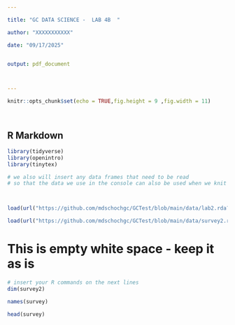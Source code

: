 ---

title: "GC DATA SCIENCE -  LAB 4B  "

author: "XXXXXXXXXXX"

date: "09/17/2025"


output: pdf_document



---




```{r setup, include=FALSE}






knitr::opts_chunk$set(echo = TRUE,fig.height = 9 ,fig.width = 11)




```
## R Markdown





```{r include = FALSE, warning = FALSE, results = FALSE}


library(tidyverse)
library(openintro)
library(tinytex)

# we also will insert any data frames that need to be read
# so that the data we use in the console can also be used when we knit



load(url("https://github.com/mdschochgc/GCTest/blob/main/data/lab2.rda?raw=true"))

load(url("https://github.com/mdschochgc/GCTest/blob/main/data/survey2.rda?raw=true"))


```


# This is empty white space - keep it as is 


```{r "TEST", error = TRUE, warning = FALSE}

# insert your R commands on the next lines
dim(survey2)

names(survey)

head(survey)


```


